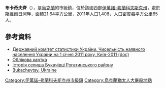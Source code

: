{{No footnotes|time=2015-09-16T13:19:22+00:00}}
{{coord|49|15|30|N|24|29|50|E|scale:30000|display=title}}

'''布卡奇夫齊'''（{{lang-uk|Букачівці}}），是[[烏克蘭|烏克蘭]]的市級鎮，位於該國西部[[伊萬諾-弗蘭科夫斯克州|伊萬諾-弗蘭科夫斯克州]]，處於[[斯維爾日河|斯維爾日河]]畔，面積21.64平方公里，2011年人口1,408，人口密度每平方公里65人。

==參考資料==
*[https://web.archive.org/web/20121010205321/http://stat6.stat.lviv.ua/PXWEB2007/ukr/publ/2011/chnas.zip Державний комітет статистики України. Чисельність наявного населення України на 1 січня 2011 року, Київ-2011 (doc)]
* [http://gska2.rada.gov.ua/pls/z7502/A005?rdat1=09.07.2008&rf7571=13950 Облікова картка]{{dead link|date=2017年12月 |bot=InternetArchiveBot |fix-attempted=yes }}
* [http://www.history.iv-fr.net/article.php?id=431 Історія селища Букачівці Рогатинського району] {{Wayback|url=http://www.history.iv-fr.net/article.php?id=431 |date=20160511133218 }}
* [http://data.jewishgen.org/wconnect/wc.dll?jg~jgsys~shtetm~-1036565 Bukachevtsy, Ukraine] {{Wayback|url=http://data.jewishgen.org/wconnect/wc.dll?jg~jgsys~shtetm~-1036565 |date=20120217125142 }}

{{DEFAULTSORT:Букачівці}}
[[Category:伊萬諾-弗蘭科夫斯克州市級鎮|Category:伊萬諾-弗蘭科夫斯克州市級鎮]]
[[Category:烏克蘭猶太人大屠殺地點|Category:烏克蘭猶太人大屠殺地點]]


{{IvanoFrankivsk-geo-stub}}